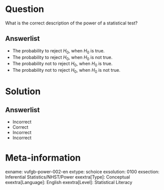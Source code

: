 Question
========
  
What is the correct description of the power of a statistical test?

  
Answerlist
----------
* The probability to reject $H_{0}$, when $H_{0}$ is true. 
* The probability to reject $H_{0}$, when $H_{0}$ is not true.
* The probability not to reject $H_{0}$, when $H_{0}$ is true.
* The probability not to reject $H_{0}$, when $H_{0}$ is not true.

Solution
========

Answerlist
----------
* Incorrect
* Correct
* Incorrect
* Incorrect

Meta-information
================
exname: vufgb-power-002-en
extype: schoice
exsolution: 0100
exsection: Inferential Statistics/NHST/Power
exextra[Type]: Conceptual
exextra[Language]: English
exextra[Level]: Statistical Literacy
